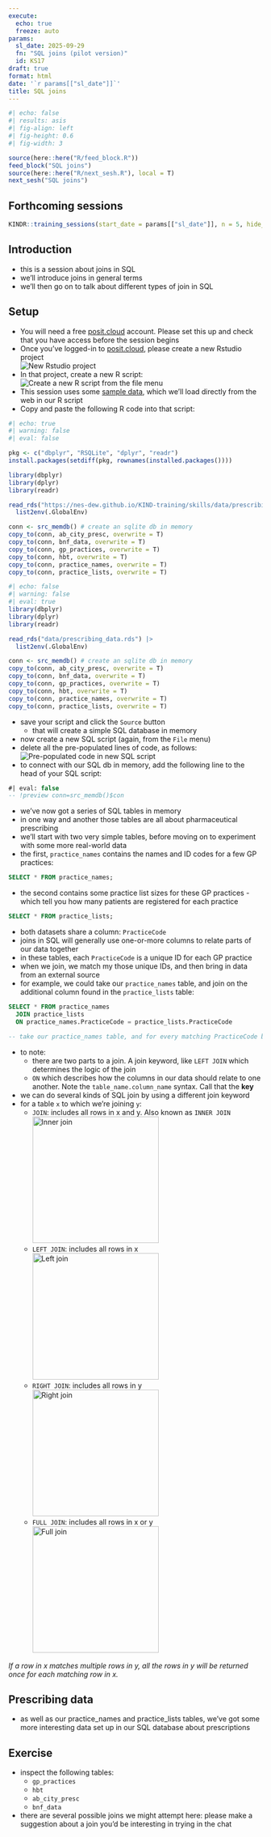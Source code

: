 ```yaml
---
execute: 
  echo: true
  freeze: auto
params:
  sl_date: 2025-09-29
  fn: "SQL joins (pilot version)"
  id: KS17
draft: true
format: html
date: '`r params[["sl_date"]]`'
title: SQL joins
---
```


::: {.content-visible unless-format="revealjs"}

```r
#| echo: false
#| results: asis
#| fig-align: left
#| fig-height: 0.6
#| fig-width: 3

source(here::here("R/feed_block.R"))
feed_block("SQL joins")
source(here::here("R/next_sesh.R"), local = T)
next_sesh("SQL joins")
```
:::

::: {.content-visible when-format="revealjs"}
## Forthcoming sessions
```r
KINDR::training_sessions(start_date = params[["sl_date"]], n = 5, hide_area = T)
```
:::


<!-- + [test link](data/prescribing_data.rds) -->


## Introduction

+ this is a session about joins in SQL
+ we'll introduce joins in general terms
+ we'll then go on to talk about different types of join in SQL 

## Setup 

* You will need a free [posit.cloud](https://posit.cloud/) account. Please set this up and check that you have access before the session begins
* Once you've logged-in to [posit.cloud](https://posit.cloud/), please create a new Rstudio project </br>![New Rstudio project](src/images/sql_intro_create_project.png)
* In that project, create a new R script: </br>![Create a new R script from the file menu](src/images/sql_intro_create_script.png)
* This session uses some [sample data](data/prescribing_data.rds), which we'll load directly from the web in our R script
* Copy and paste the following R code into that script:

```r
#| echo: true
#| warning: false
#| eval: false

pkg <- c("dbplyr", "RSQLite", "dplyr", "readr")
install.packages(setdiff(pkg, rownames(installed.packages())))  

library(dbplyr)
library(dplyr)
library(readr)

read_rds("https://nes-dew.github.io/KIND-training/skills/data/prescribing_data.rds") |>
  list2env(.GlobalEnv)

conn <- src_memdb() # create an sqlite db in memory
copy_to(conn, ab_city_presc, overwrite = T)
copy_to(conn, bnf_data, overwrite = T)
copy_to(conn, gp_practices, overwrite = T)
copy_to(conn, hbt, overwrite = T)
copy_to(conn, practice_names, overwrite = T)
copy_to(conn, practice_lists, overwrite = T)
```


```r
#| echo: false
#| warning: false
#| eval: true
library(dbplyr)
library(dplyr)
library(readr)

read_rds("data/prescribing_data.rds") |>
  list2env(.GlobalEnv)

conn <- src_memdb() # create an sqlite db in memory
copy_to(conn, ab_city_presc, overwrite = T)
copy_to(conn, bnf_data, overwrite = T)
copy_to(conn, gp_practices, overwrite = T)
copy_to(conn, hbt, overwrite = T)
copy_to(conn, practice_names, overwrite = T)
copy_to(conn, practice_lists, overwrite = T)
```


* save your script and click the `Source` button
    * that will create a simple SQL database in memory
* now create a new SQL script (again, from the `File` menu)
* delete all the pre-populated lines of code, as follows: </br>![Pre-populated code in new SQL script](src/images/new_sql.png)
* to connect with our SQL db in memory, add the following line to the head of your SQL script:

```sql
#| eval: false
-- !preview conn=src_memdb()$con
```

* we've now got a series of SQL tables in memory
* in one way and another those tables are all about pharmaceutical prescribing
* we'll start with two very simple tables, before moving on to experiment with some more real-world data
* the first, `practice_names` contains the names and ID codes for a few GP practices:

```sql
SELECT * FROM practice_names;
```

* the second contains some practice list sizes for these GP practices - which tell you how many patients are registered for each practice

```sql
SELECT * FROM practice_lists;
```

* both datasets share a column: `PracticeCode`
* joins in SQL will generally use one-or-more columns to relate parts of our data together
* in these tables, each `PracticeCode` is a unique ID for each GP practice
* when we join, we match my those unique IDs, and then bring in data from an external source
* for example, we could take our `practice_names` table, and join on the additional column found in the `practice_lists` table:


```sql
SELECT * FROM practice_names 
  JOIN practice_lists 
  ON practice_names.PracticeCode = practice_lists.PracticeCode

-- take our practice_names table, and for every matching PracticeCode bring in the other column(s) from practice_lists
```

* to note:
  * there are two parts to a join. A join keyword, like `LEFT JOIN` which determines the logic of the join
  * `ON` which describes how the columns in our data should relate to one another. Note the `table_name.column_name` syntax. Call that the **key**
* we can do several kinds of SQL join by using a different join keyword
+ for a table `x` to which we're joining `y`:
  + `JOIN`: includes all rows in x and y. Also known as `INNER JOIN`  \n ![Inner join](../src/images/inner.png){height="250px"}
  + `LEFT JOIN`: includes all rows in x  \n ![Left join](../src/images/left.png){height="250px"}
  + `RIGHT JOIN`: includes all rows in y  \n ![Right join](../src/images/right.png){height="250px"}
  + `FULL JOIN`: includes all rows in x or y   \n![Full join](../src/images/full.png){height="250px"}

*If a row in x matches multiple rows in y, all the rows in y will be returned once for each matching row in x.*

## Prescribing data

+ as well as our practice_names and practice_lists tables, we've got some more interesting data set up in our SQL database about prescriptions

:::{.callout-note collapse=false appearance='default' icon=true}
## Exercise
- inspect the following tables:
  - `gp_practices`
  - `hbt`
  - `ab_city_presc`
  - `bnf_data`
- there are several possible joins we might attempt here: please make a suggestion about a join you'd be interesting in trying in the chat
:::



